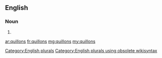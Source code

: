 ==English==

===Noun===
{{head|en}}

# {{plural of|quillon}}

[[Category:English plurals]][[Category:English plurals using obsolete wikisyntax]]

[[ar:quillons]]
[[fr:quillons]]
[[mg:quillons]]
[[my:quillons]]